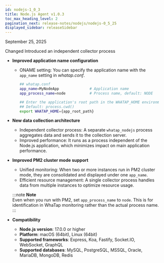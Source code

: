 ```yaml
---
id: nodejs-1_0_3
title: Node.js Agent v1.0.3
toc_max_heading_level: 2
pagination_next: release-notes/nodejs/nodejs-0_5_25
displayed_sidebar: releaseSidebar
---
```


September 25, 2025

<Status priority='1'>Changed</Status> Introduced an independent collector process

- **Improved application name configuration**

    - ONAME setting: You can specify the application name with the `app_name` setting in *whatap.conf*.

        ```bash
        ## whatap.conf
        app_name=MyNodeApp              # Application name
        app_process_name=node           # Process name, default: NODE

        ## Enter the application's root path in the WHATAP_HOME environment variable.
        ## Default: process.cwd()
        export WHATAP_HOME={app_root_path}
        ```

- **New data collection architecture**

    - Independent collector process: A separate `whatap_nodejs` process aggregates data and sends it to the collection server.
    - Improved performance: It runs as a process independent of the Node.js application, which minimizes impact on main application performance.

- **Improved PM2 cluster mode support**

    - Unified monitoring: When two or more instances run in PM2 cluster mode, they are consolidated and displayed under one `app_name`.
    - Efficient resource management: A single collector process handles data from multiple instances to optimize resource usage.

    :::note
    **Note**  
    Even when you run with PM2, set `app_process_name` to `node`. This is for identification in WhaTap monitoring rather than the actual process name.
    :::

- **Compatibility**
    - **Node.js version**: 17.0.0 or higher
    - **Platform**: macOS (64bit), Linux (64bit)
    - **Supported frameworks**: Express, Koa, Fastify, Socket.IO, WebSocket, GraphQL
    - **Supported databases**: MySQL, PostgreSQL, MSSQL, Oracle, MariaDB, MongoDB, Redis



<DownloadNode2 ver="1.0.3" />
